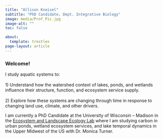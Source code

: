```yaml
---
title: "Allison Kneisel"
subtitle: "PhD Candidate, Dept. Integrative Biology"
image: media/Prof_Pic.jpg
image-alt: ""
toc: false

about:
  template: trestles
page-layout: article
---
```


### Welcome!

I study aquatic systems to:\
\
1) Understand how the watershed context of lakes, ponds, and wetlands influence their structure, function, and ecosystem service supply.\
\
2) Explore how these systems are changing through time in response to changing land use, climate, and other drivers.

I am currently a PhD Candidate at the University of Wisconsin – Madison in the [Ecosystem and Landscape Ecology Lab](https://turnerlab.ibio.wisc.edu/) where I am studying carbon in urban ponds, wetland ecosystem services, and lake temporal dynamics in the Upper Midwest of the US with Dr. Monica Turner.
